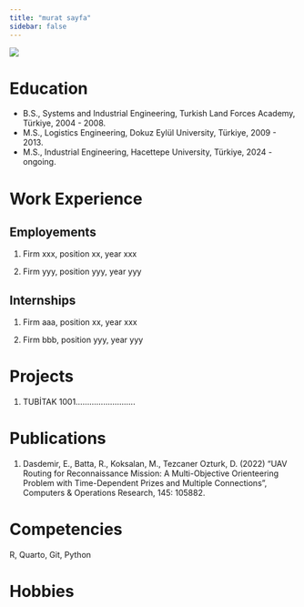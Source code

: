 ```yaml
---
title: "murat sayfa"
sidebar: false 
---
```


![](assets/images/vesikalik.jpeg){fig-align="center"}

# Education

-   B.S., Systems and Industrial Engineering, Turkish Land Forces Academy, Türkiye, 2004 - 2008.
-   M.S., Logistics Engineering, Dokuz Eylül University, Türkiye, 2009 - 2013.
-   M.S., Industrial Engineering, Hacettepe University, Türkiye, 2024 - ongoing.

# Work Experience

## Employements

1.  Firm xxx, position xx, year xxx

2.  Firm yyy, position yyy, year yyy

## Internships

1.  Firm aaa, position xx, year xxx

2.  Firm bbb, position yyy, year yyy

# Projects

1.  TUBİTAK 1001..........................

# Publications

1.  Dasdemir, E., Batta, R., Koksalan, M., Tezcaner Ozturk, D. (2022) “UAV Routing for Reconnaissance Mission: A Multi-Objective Orienteering Problem with Time-Dependent Prizes and Multiple Connections”, Computers & Operations Research, 145: 105882.

# Competencies

R, Quarto, Git, Python

# Hobbies
